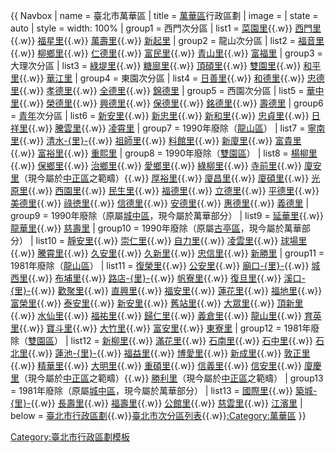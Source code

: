 {{ Navbox
| name  = 臺北市萬華區
| title = [[萬華區]]行政區劃
| image =
| state = auto
| style = width: 100%
| group1 = 西門次分區
| list1 = {{nowrap begin}}[[菜園里 (臺北市)|菜園里]]{{.w}} [[西門里 (臺北市)|西門里]]{{.w}} [[福星里 (臺北市)|福星里]]{{.w}} [[萬壽里 (臺北市)|萬壽里]]{{.w}} [[新起里]]{{nowrap end}}
| group2 = 龍山次分區
| list2 = {{nowrap begin}} [[福音里]]{{.w}}  [[柳鄉里]]{{.w}}  [[仁德里 (臺北市)|仁德里]]{{.w}}  [[富民里 (臺北市)|富民里]]{{.w}}  [[青山里 (臺北市)|青山里]]{{.w}}  [[富福里 (臺北市)|富福里]]{{nowrap end}}
| group3 = 大理次分區
| list3 = {{nowrap begin}} [[綠堤里]]{{.w}} [[糖廍里]]{{.w}} [[頂碩里]]{{.w}} [[雙園里 (臺北市)|雙園里]]{{.w}} [[和平里 (臺北市)|和平里]]{{.w}} [[華江里 (臺北市)|華江里]]{{nowrap end}}
| group4 = 東園次分區
| list4 = {{nowrap begin}} [[日善里]]{{.w}} [[和德里]]{{.w}} [[忠德里]]{{.w}} [[孝德里]]{{.w}} [[全德里]]{{.w}}  [[錦德里]]{{nowrap end}}
| group5 = 西園次分區
| list5 = {{nowrap begin}}  [[華中里]]{{.w}} [[榮德里]]{{.w}} [[興德里]]{{.w}} [[保德里]]{{.w}} [[銘德里]]{{.w}} [[壽德里]]{{nowrap end}}
| group6 = [[青年公園 (臺北市)|青年]]次分區
| list6 = {{nowrap begin}}  [[新安里 (萬華區)|新安里]]{{.w}} [[新忠里]]{{.w}} [[新和里]]{{.w}} [[忠貞里]]{{.w}} [[日祥里]]{{.w}} [[騰雲里]]{{.w}} [[凌霄里]]{{nowrap end}}
| group7 = 1990年廢除（[[龍山區 (台北市)|龍山區]]）
| list7 = {{nowrap begin}}  [[寧南里]]{{.w}} [[清水里|清水-{里}-]]{{.w}} [[祖師里]]{{.w}} [[料館里]]{{.w}} [[新廈里]]{{.w}} [[富貴里 (龍山區)|富貴里]]{{.w}} [[富裕里]]{{.w}} [[重熙里]]{{nowrap end}}
| group8 = 1990年廢除（[[雙園區]]）
| list8 = {{nowrap begin}}  [[楊柳里]]{{.w}} [[保鄉里]]{{.w}} [[治鄉里]]{{.w}} [[愛鄉里]]{{.w}} [[綠柳里]]{{.w}} [[寺前里]]{{.w}} [[廈安里]]（現今屬於[[中正區 (臺北市)|中正區]]之範疇）{{.w}} [[厚裕里]]{{.w}} [[廈昌里]]{{.w}} [[廈碩里]]{{.w}} [[光原里]]{{.w}} [[西園里 (臺北市)|西園里]]{{.w}} [[民生里 (雙園區)|民生里]]{{.w}} [[福德里]]{{.w}} [[立德里 (雙園區)|立德里]]{{.w}} [[平德里]]{{.w}} [[美德里 (雙園區)|美德里]]{{.w}} [[祿徳里]]{{.w}} [[信德里]]{{.w}} [[安德里 (雙園區)|安德里]]{{.w}} [[惠德里]]{{.w}} [[義德里 (臺北市)|義德里]]{{nowrap end}}
| group9 = 1990年廢除（原屬[[城中區 (台北市)|城中區]]，現今屬於萬華部分）
| list9 = {{nowrap begin}}  [[延華里]]{{.w}} [[龍華里]]{{.w}} [[慈壽里]]{{nowrap end}}
| group10 = 1990年廢除（原屬[[古亭區]]，現今屬於萬華部分）
| list10 = {{nowrap begin}}  [[靜安里]]{{.w}} [[崇仁里 (古亭區)|崇仁里]]{{.w}} [[自力里]]{{.w}} [[凌雲里]]{{.w}} [[球場里]]{{.w}} [[騰霄里]]{{.w}} [[久安里]]{{.w}} [[久新里]]{{.w}} [[忠信里]]{{.w}} [[新勝里]]{{nowrap end}}
| group11 = 1981年廢除（[[龍山區 (台北市)|龍山區]]）
| list11 = {{nowrap begin}}  [[復榮里]]{{.w}} [[公安里]]{{.w}} [[廟口里|廟口-{里}-]]{{.w}} [[城西里]]{{.w}} [[布埔里]]{{.w}} [[路店里|路店-{里}-]]{{.w}} [[帆寮里]]{{.w}} [[復旦里]]{{.w}} [[溪口里|溪口-{里}-]]{{.w}} [[歡聚里]]{{.w}} [[直興里]]{{.w}} [[福安里 (臺北市龍山區)|福安里]]{{.w}} [[蓮花里]]{{.w}} [[福地里]]{{.w}} [[富榮里]]{{.w}} [[泰安里 (臺北市)|泰安里]]{{.w}} [[新安里]]{{.w}} [[舊站里]]{{.w}} [[大眾里]]{{.w}} [[頂新里]]{{.w}} [[水仙里]]{{.w}} [[福祐里]]{{.w}} [[歸仁里 (臺北市)|歸仁里]]{{.w}} [[義倉里]]{{.w}} [[龍山里 (臺北市)|龍山里]]{{.w}} [[育英里]]{{.w}} [[寶斗里]]{{.w}} [[大竹里 (臺北市)|大竹里]]{{.w}} [[富安里]]{{.w}} [[東寮里]]{{nowrap end}}
| group12 = 1981年廢除（[[雙園區]]）
| list12 = {{nowrap begin}}  [[新柳里]]{{.w}} [[滿花里]]{{.w}} [[石南里]]{{.w}} [[石中里]]{{.w}} [[石北里]]{{.w}} [[蓮池里|蓮池-{里}-]]{{.w}} [[福益里]]{{.w}} [[博愛里]]{{.w}} [[新成里]]{{.w}} [[敦正里]]{{.w}} [[精華里]]{{.w}} [[大明里 (臺北市)|大明里]]{{.w}} [[重碩里]]{{.w}} [[信義里 (臺北市)|信義里]]{{.w}} [[信安里]]{{.w}} [[廈慶里]]（現今屬於[[中正區 (臺北市)|中正區]]之範疇）{{.w}} [[勝利里]]（現今屬於[[中正區 (臺北市)|中正區]]之範疇）{{nowrap end}}
| group13 = 1981年廢除（原屬[[城中區 (台北市)|城中區]]，現今屬於萬華部分）
| list13 = {{nowrap begin}}  [[國際里]]{{.w}} [[築城里|築城-{里}-]]{{.w}} [[長壽里 (臺北市)|長壽里]]{{.w}} [[福壽里]]{{.w}} [[公館里]]{{.w}} [[慈雲里]]{{.w}} [[江濱里]]{{nowrap end}}
| below = [[臺北市行政區劃]]{{.w}}[[臺北市次分區列表]]{{.w}}[[:Category:萬華區]]
}}<noinclude>
[[Category:臺北市行政區劃模板]]
[[Category:萬華區| ]]
</noinclude>